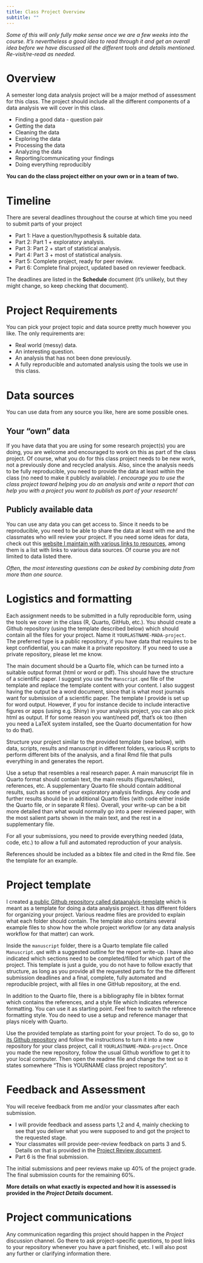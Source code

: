```yaml
---
title: Class Project Overview 
subtitle: ""
---
```


_Some of this will only fully make sense once we are a few weeks into the course. It's nevertheless a good idea to read through it and get an overall idea before we have discussed all the different tools and details mentioned. Re-visit/re-read as needed._

# Overview
A semester long data analysis project will be a major method of assessment for this class. The project should include all the different components of a data analysis we will cover in this class.

* Finding a good data - question pair
* Getting the data
* Cleaning the data
* Exploring the data
* Processing the data
* Analyzing the data
* Reporting/communicating your findings
* Doing everything reproducibly

**You can do the class project either on your own or in a team of two.** 

# Timeline
There are several deadlines throughout the course at which time you need to submit parts of your project

* Part 1: Have a question/hypothesis & suitable data. 
* Part 2: Part 1 + exploratory analysis. 
* Part 3: Part 2 + start of statistical analysis.
* Part 4: Part 3 + most of statistical analysis.
* Part 5: Complete project, ready for peer review.
* Part 6: Complete final project, updated based on reviewer feedback.

The deadlines are listed in the __Schedule__ document (it's unlikely, but they might change, so keep checking that document).


# Project Requirements
You can pick your project topic and data source pretty much however you like. The only requirements are:

* Real world (messy) data.
* An interesting question.
* An analysis that has not been done previously.
* A fully reproducible and automated analysis using the tools we use in this class.

# Data sources
You can use data from any source you like, here are some possible ones.

## Your "own" data
If you have data that you are using for some research project(s) you are doing, you are welcome and encouraged to work on this as part of the class project. Of course, what you do for this class project needs to be new work, not a previously done and recycled analysis. Also, since the analysis needs to be fully reproducible, you need to provide the data at least within the class (no need to make it publicly available). _I encourage you to use the class project toward helping you do an analysis and write a report that can help you with a project you want to publish as part of your research!_ 

## Publicly available data
You can use any data you can get access to. Since it needs to be reproducible, you need to be able to share the data at least with me and the classmates who will review your project. If you need some ideas for data, check out this [website I maintain with various links to resources](https://andreashandel.github.io/research-and-teaching-resources/), among them is a list with links to various data sources. Of course you are not limited to data listed there.

_Often, the most interesting questions can be asked by combining data from more than one source._


# Logistics and formatting

Each assignment needs to be submitted in a fully reproducible form, using the tools we cover in the class (R, Quarto, GitHub, etc.). You should create a Github repository (using the template described below) which should contain all the files for your project. Name it `YOURLASTNAME-MADA-project`. The preferred type is a public repository, if you have data that requires to be kept confidential, you can make it a private repository. If you need to use a private repository, please let me know.

The main document should be a Quarto file, which can be turned into a suitable output format (html or word or pdf). This should have the structure of a scientific paper. I suggest you use the `Manscript.qmd` file of the template and replace the template content with your content. I also suggest having the output be a word document, since that is what most journals want for submission of a scientific paper. The template I provide is set up for word output. However, if you for instance decide to include interactive figures or apps (using e.g. Shiny) in your analysis project, you can also pick html as output. If for some reason you want/need pdf, that's ok too (then you need a LaTeX system installed, see the Quarto documentation for how to do that).

Structure your project similar to the provided template (see below), with data, scripts, results and manuscript in different folders, various R scripts to perform different bits of the analysis, and a final Rmd file that pulls everything in and generates the report. 

Use a setup that resembles a real research paper. A main manuscript file in Quarto format should contain text, the main results (figures/tables), references, etc. A supplementary Quarto file should contain additional results, such as some of your exploratory analysis findings. Any code and further results should be in additional Quarto files (with code either inside the Quarto file, or in separate R files). Overall, your write-up can be a bit more detailed than what would normally go into a peer reviewed paper, with the most salient parts shown in the main text, and the rest in a supplementary file.

For all your submissions, you need to provide everything needed (data, code, etc.) to allow a full and automated reproduction of your analysis.

References should be included as a bibtex file and cited in the Rmd file. See the template for an example.


# Project template

I created [a public Github repository called dataanalyis-template](https://github.com/andreashandel/dataanalysis-template) which is meant as a template for doing a data analysis project. It has different folders for organizing your project. Various readme files are provided to explain what each folder should contain. The template also contains several example files to show how the whole project workflow (or any data analysis workflow for that matter) can work. 

Inside the `manuscript` folder, there is a Quarto template file called `Manuscript.qmd` with a suggested outline for the report write-up. I have also indicated which sections need to be completed/filled for which part of the project. This template is just a guide, you do not have to follow exactly that structure, as long as you provide all the requested parts for the the different submission deadlines and a final, complete, fully automated and reproducible project, with all files in one GitHub repository, at the end.

In addition to the Quarto file, there is a bibliography file in bibtex format which contains the references, and a style file which indicates reference formatting. You can use it as starting point. Feel free to switch the reference formatting style. You do need to use a setup and reference manager that plays nicely with Quarto.

Use the provided template as starting point for your project. To do so, go to [its Github repository](https://github.com/andreashandel/dataanalysis-template) and follow the instructions to turn it into a new repository for your class project, call it `YOURLASTNAME-MADA-project`. Once you made the new repository, follow the usual Github workflow to get it to your local computer. Then open the readme file and change the text so it states somewhere "This is YOURNAME class project repository".


# Feedback and Assessment
You will receive feedback from me and/or your classmates after each submission. 

* I will provide feedback and assess parts 1,2 and  4, mainly checking to see that you deliver what you were supposed to and got the project to the requested stage. 
* Your classmates will provide peer-review feedback on parts 3 and 5. Details on that is provided in the [Project Review document](Project_Review.qmd). 
* Part 6 is the final submission. 


The initial submissions and peer reviews make up 40% of the project grade. The final submission counts for the remaining 60%. 

**More details on what exactly is expected and how it is assessed is provided in the _Project Details_ document.**

# Project communications 
Any communication regarding this project should happen in the _Project_ discussion channel. Go there to ask project-specific questions, to post links to your repository whenever you have a part finished, etc. I will also post any further or clarifying information there.
